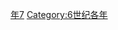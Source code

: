 {{Catnav|頁面分類|历史|歷史時代|年|6世纪各年}}
{{Commons category|587}}

[[Category:580年代|年7]]
[[Category:6世纪各年|Category:6世纪各年]]